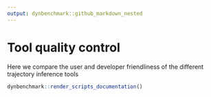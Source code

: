 ```yaml
---
output: dynbenchmark::github_markdown_nested
---
```


# Tool quality control

Here we compare the user and developer friendliness of the different trajectory inference tools

```r
dynbenchmark::render_scripts_documentation()
```
